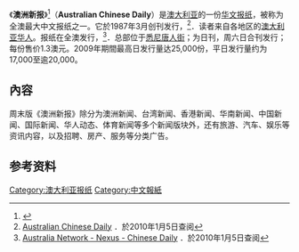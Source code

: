 《'''澳洲新报'''》<ref>{{cite web|title=Australian Chinese Daily website|url=http://www.australianchinesedaily.com.au/|publisher=澳洲新报官方網站|accessdate=13 April 2015|archive-date=2021-03-18|archive-url=https://web.archive.org/web/20210318190947/https://www.australianchinesedaily.com.au/|dead-url=no}}</ref>（'''Australian Chinese Daily'''）是[[澳大利亚|澳大利亚]]的一份[[华文报纸|华文报纸]]，被称为全澳最大中文报纸之一。它於1987年3月创刊发行，<ref name="mh">[http://www.migrationheritage.nsw.gov.au/exhibitions/ournewspapers/newspapers/austchinese/ Australian Chinese Daily] {{Wayback|url=http://www.migrationheritage.nsw.gov.au/exhibitions/ournewspapers/newspapers/austchinese/ |date=20190908060143 }}．於2010年1月5日查阅</ref>．读者来自各地区的[[澳大利亚华人|澳大利亚华人]]。报纸在全澳发行，<ref name="an">[http://australianetwork.com/nexus/stories/s1750254.htm Australia Network - Nexus - Chinese Daily] {{Wayback|url=http://australianetwork.com/nexus/stories/s1750254.htm |date=20120320232201 }}．於2010年1月5日查阅</ref>．总部位于[[悉尼唐人街|悉尼唐人街]]；为日刊，周六日合刊发行；每份售价1.3澳元。2009年期間最高日发行量达25,000份，平日发行量约为17,000至逾20,000。

==內容==
周末版《澳洲新报》除分为澳洲新闻、台湾新闻、香港新闻、华南新闻、中国新闻、国际新闻、华人动态、体育新闻等多个新闻版块外，还有旅游、汽车、娱乐等资讯内容，以及招聘、房产、服务等分类广告。

==参考资料==
{{reflist}}

[[Category:澳大利亚报纸|Category:澳大利亚报纸]]
[[Category:中文報紙|Category:中文報紙]]